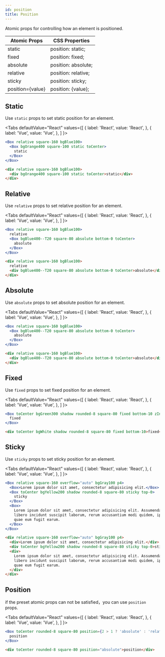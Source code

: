 ```yaml
---
id: position
title: Position
---
```



Atomic props for controlling how an element is positioned.

| Atomic Props     | CSS Properties      |
| ---------------- | ------------------- |
| static           | position: static;   |
| fixed            | position: fixed;    |
| absolute         | position: absolute; |
| relative         | position: relative; |
| sticky           | position: sticky;   |
| position={value} | position: {value};  |

## Static

Use `static` props to set static position for an element.

<Tabs
defaultValue="React"
values={[
{ label: 'React', value: 'React', },
{ label: 'Vue', value: 'Vue', },
]
}>
<TabItem value="React">

```jsx live
<Box relative square-160 bgBlue100>
  <Box bgOrange400 square-100 static toCenter>
    static
  </Box>
</Box>
```

</TabItem>
<TabItem value="Vue">

```html
<div relative square-160 bgBlue100>
  <div bgOrange400 square-100 static toCenter>static</div>
</div>
```

</TabItem>
</Tabs>

## Relative

Use `relative` props to set relative position for an element.

<Tabs
defaultValue="React"
values={[
{ label: 'React', value: 'React', },
{ label: 'Vue', value: 'Vue', },
]
}>
<TabItem value="React">

```jsx live
<Box relative square-160 bgBlue100>
  relative
  <Box bgBlue400--T20 square-80 absolute bottom-0 toCenter>
    absolute
  </Box>
</Box>
```

</TabItem>
<TabItem value="Vue">

```html
<div relative square-160 bgBlue100>
  relative
  <div bgBlue400--T20 square-80 absolute bottom-0 toCenter>absolute</div>
</div>
```

</TabItem>
</Tabs>

## Absolute

Use `absolute` props to set absolute position for an element.

<Tabs
defaultValue="React"
values={[
{ label: 'React', value: 'React', },
{ label: 'Vue', value: 'Vue', },
]
}>
<TabItem value="React">

```jsx live
<Box relative square-160 bgBlue100>
  <Box bgBlue400--T20 square-80 absolute bottom-0 toCenter>
    absolute
  </Box>
</Box>
```

</TabItem>
<TabItem value="Vue">

```html
<div relative square-160 bgBlue100>
  <div bgBlue400--T20 square-80 absolute bottom-0 toCenter>absolute</div>
</div>
```

</TabItem>
</Tabs>

## Fixed

Use `fixed` props to set fixed position for an element.

<Tabs
defaultValue="React"
values={[
{ label: 'React', value: 'React', },
{ label: 'Vue', value: 'Vue', },
]
}>
<TabItem value="React">

```jsx live
<Box toCenter bgGreen300 shadow rounded-8 square-80 fixed bottom-10 zIndex-10000>
  fixed
</Box>
```

</TabItem>
<TabItem value="Vue">

```html
<div toCenter bgWhite shadow rounded-8 square-80 fixed bottom-10>fixed</div>
```

</TabItem>
</Tabs>

## Sticky

Use `sticky` props to set sticky position for an element.

<Tabs
defaultValue="React"
values={[
{ label: 'React', value: 'React', },
{ label: 'Vue', value: 'Vue', },
]
}>
<TabItem value="React">

```jsx live
<Box relative square-160 overflow="auto" bgGray100 p4>
  <Box>Lorem ipsum dolor sit amet, consectetur adipisicing elit.</Box>
  <Box toCenter bgYellow200 shadow rounded-8 square-80 sticky top-0>
    sticky
  </Box>
  <Box>
    Lorem ipsum dolor sit amet, consectetur adipisicing elit. Assumenda, quia temporibus eveniet a
    libero incidunt suscipit laborum, rerum accusantium modi quidem, ipsam illum quis sed voluptatum
    quae eum fugit earum.
  </Box>
</Box>
```

</TabItem>
<TabItem value="Vue">

```html
<div relative square-160 overflow="auto" bgGray100 p4>
  <div>Lorem ipsum dolor sit amet, consectetur adipisicing elit.</div>
  <div toCenter bgYellow200 shadow rounded-8 square-80 sticky top-0>sticky</div>
  <div>
    Lorem ipsum dolor sit amet, consectetur adipisicing elit. Assumenda, quia temporibus eveniet a
    libero incidunt suscipit laborum, rerum accusantium modi quidem, ipsam illum quis sed voluptatum
    quae eum fugit earum.
  </div>
</div>
```

</TabItem>
</Tabs>

## Position

if the preset atomic props can not be satisfied，you can use `position` props.

<Tabs
defaultValue="React"
values={[
{ label: 'React', value: 'React', },
{ label: 'Vue', value: 'Vue', },
]
}>
<TabItem value="React">

```jsx live
<Box toCenter rounded-8 square-80 position={2 > 1 ? 'absolute' : 'relative'}>
  position
</Box>
```

</TabItem>
<TabItem value="Vue">

```html
<div toCenter rounded-8 square-80 position="absolute">position</div>
```

</TabItem>
</Tabs>
